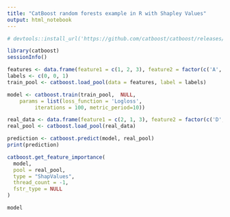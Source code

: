 ```yaml
---
title: "CatBoost random forests example in R with Shapley Values"
output: html_notebook
---
```



```r
# devtools::install_url('https://github.com/catboost/catboost/releases/download/v0.26/catboost-R-Darwin-0.26.tgz')
```


```r
library(catboost)
sessionInfo()
```


```r
features <- data.frame(feature1 = c(1, 2, 3), feature2 = factor(c('A', 'B', 'C')))
labels <- c(0, 0, 1)
train_pool <- catboost.load_pool(data = features, label = labels)
```


```r
model <- catboost.train(train_pool,  NULL,
    params = list(loss_function = 'Logloss',
         iterations = 100, metric_period=10))
```

```r
real_data <- data.frame(feature1 = c(2, 1, 3), feature2 = factor(c('D', 'B', 'C')))
real_pool <- catboost.load_pool(real_data)

prediction <- catboost.predict(model, real_pool)
print(prediction)
```

```r
catboost.get_feature_importance(
  model,
  pool = real_pool,
  type = "ShapValues",
  thread_count = -1,
  fstr_type = NULL
)

```

```r
model
```

